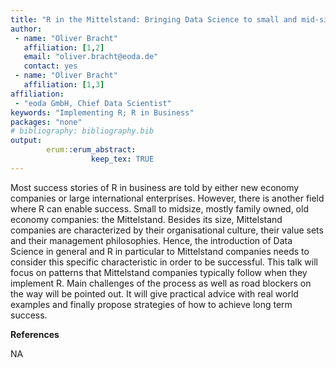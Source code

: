 ```yaml
---
title: "R in the Mittelstand: Bringing Data Science to small and mid-size companies"
author:
 - name: "Oliver Bracht"
   affiliation: [1,2]
   email: "oliver.bracht@eoda.de"
   contact: yes
 - name: "Oliver Bracht"
   affiliation: [1,3]
affiliation:
 - "eoda GmbH, Chief Data Scientist"
keywords: "Implementing R; R in Business"
packages: "none"
# bibliography: bibliography.bib
output:  
        erum::erum_abstract:
                  keep_tex: TRUE
---
```


Most success stories of R in business are told by either new economy
companies or large international enterprises. However, there is another
field where R can enable success. Small to midsize, mostly family owned,
old economy companies: the Mittelstand. Besides its size, Mittelstand
companies are characterized by their organisational culture, their value
sets and their management philosophies. Hence, the introduction of Data
Science in general and R in particular to Mittelstand companies needs to
consider this specific characteristic in order to be successful. This
talk will focus on patterns that Mittelstand companies typically follow
when they implement R. Main challenges of the process as well as road
blockers on the way will be pointed out. It will give practical advice
with real world examples and finally propose strategies of how to
achieve long term success.

**References**

NA

